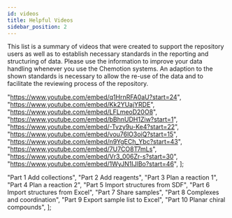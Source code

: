 ```yaml
---
id: videos
title: Helpful Videos
sidebar_position: 2
---
```



This list is a summary of videos that were created to support the repository users as well as to establish necessary standards in the reporting and structuring of data. Please use the information to improve your data handling whenever you use the Chemotion systems.
An adaption to the shown standards is necessary to allow the re-use of the data and to facilitate the reviewing process of the repository.

  "https://www.youtube.com/embed/q1HrnRFA0aU?start=24",
  "https://www.youtube.com/embed/Kk2YUajYRDE",
  "https://www.youtube.com/embed/LFLmeoD20O8",
  "https://www.youtube.com/embed/bBhnUDH1Ziw?start=1",
  "https://www.youtube.com/embed/-Tvzy9u-Ke4?start=22",
  "https://www.youtube.com/embed/vou76lO3oiQ?start=15",
  "https://www.youtube.com/embed/n9YgECh_Ybc?start=43",
  "https://www.youtube.com/embed/7U7CO8T7mLs",
  "https://www.youtube.com/embed/Vr3_006Zr-s?start=30",
  "https://www.youtube.com/embed/1WyJN1IJlBo?start=46",
];

  "Part 1 Add collections",
  "Part 2 Add reagents",
  "Part 3 Plan a reaction 1",
  "Part 4 Plan a reaction 2",
  "Part 5 Import structures from SDF",
  "Part 6 Import structures from Excel",
  "Part 7 Share samples",
  "Part 8 Complexes and coordination",
  "Part 9 Export sample list to Excel",
  "Part 10 Planar chiral compounds",
];

<Gallery links={links_eln} titles={titles_eln} />
